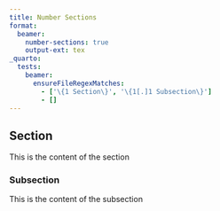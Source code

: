 ```yaml
---
title: Number Sections
format: 
  beamer:
    number-sections: true
    output-ext: tex
_quarto:
  tests:
    beamer:
      ensureFileRegexMatches:
        - ['\{1 Section\}', '\{1[.]1 Subsection\}']
        - []
---
```


## Section

This is the content of the section

### Subsection

This is the content of the subsection